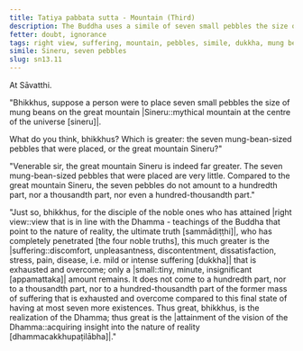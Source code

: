 ```yaml
---
title: Tatiya pabbata sutta - Mountain (Third)
description: The Buddha uses a simile of seven small pebbles the size of mung beans placed on the great mountain Sineru to contrast the extent of suffering that is exhausted and overcome by a disciple of the noble ones who has attained right view.
fetter: doubt, ignorance
tags: right view, suffering, mountain, pebbles, simile, dukkha, mung beans, Sineru, sn, sn12-21, sn13
simile: Sineru, seven pebbles
slug: sn13.11
---
```


At Sāvatthi.

"Bhikkhus, suppose a person were to place seven small pebbles the size of mung beans on the great mountain |Sineru::mythical mountain at the centre of the universe [sineru]|.

What do you think, bhikkhus? Which is greater: the seven mung-bean-sized pebbles that were placed, or the great mountain Sineru?"

"Venerable sir, the great mountain Sineru is indeed far greater. The seven mung-bean-sized pebbles that were placed are very little. Compared to the great mountain Sineru, the seven pebbles do not amount to a hundredth part, nor a thousandth part, nor even a hundred-thousandth part."

"Just so, bhikkhus, for the disciple of the noble ones who has attained |right view::view that is in line with the Dhamma - teachings of the Buddha that point to the nature of reality, the ultimate truth [sammādiṭṭhi]|, who has completely penetrated [the four noble truths], this much greater is the |suffering::discomfort, unpleasantness, discontentment, dissatisfaction, stress, pain, disease, i.e. mild or intense suffering [dukkha]| that is exhausted and overcome; only a |small::tiny, minute, insignificant [appamattaka]| amount remains. It does not come to a hundredth part, nor to a thousandth part, nor to a hundred-thousandth part of the former mass of suffering that is exhausted and overcome compared to this final state of having at most seven more existences. Thus great, bhikkhus, is the realization of the Dhamma; thus great is the |attainment of the vision of the Dhamma::acquiring insight into the nature of reality [dhammacakkhupaṭilābha]|."